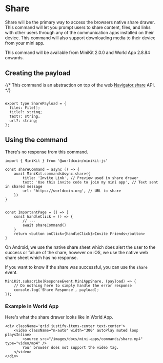# Share

Share will be the primary way to access the browsers native share drawer. 
This command will let you prompt users to share content, files, and links with other users through
any of the communication apps installed on their device. This command will also support downloading media to their device from your mini app. 

This command will be available from MiniKit 2.0.0 and World App 2.8.84 onwards.

## Creating the payload

{/* This command is an abstraction on top of the web [Navigator.share](https://developer.mozilla.org/en-US/docs/Web/API/Navigator/share) API. */}

```tsx {{ title: 'app/page.tsx' }}

export type SharePayload = {
  files: File[];
  title?: string;
  text?: string;
  url?: string;
};
```

## Using the command

There's no response from this command.

```tsx {{ title: 'app/page.tsx' }}
import { MiniKit } from '@worldcoin/minikit-js'

const shareCommand = async () => {
	await MiniKit.commandsAsync.share({
		title: 'Invite Link', // Preview used in share drawer
		text: 'Use this invite code to join my mini app', // Text sent in shared message
		url: 'https://worldcoin.org', // URL to share
	})
}


const ImportantPage = () => {
	const handleClick = () => {
		// ...
		await shareCommand()
	}
	return <button onClick={handleClick}>Invite Friends</button>
}

```
On Android, we use the native share sheet which does alert the user to the success or failure of the share, however on iOS, we use the native web share sheet which has no response.

If you want to know if the share was successful, you can use the `share` event.

```tsx {{ title: 'app/page.tsx' }}
MiniKit.subscribe(ResponseEvent.MiniAppShare, (payload) => {
	// Do nothing here to simply handle the error response
	console.log('Share Response', payload);
});
```


### Example in World App
Here's what the share drawer looks like in World App.

    <div className='grid justify-items-center text-center'>
        <video className="m-auto" width="300" autoPlay muted loop playsInline>
            <source src="/images/docs/mini-apps/commands/share.mp4" type="video/mp4" />
    		Your browser does not support the video tag.
    	</video>
    </div>

